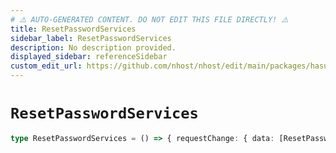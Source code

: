 ```yaml
---
# ⚠️ AUTO-GENERATED CONTENT. DO NOT EDIT THIS FILE DIRECTLY! ⚠️
title: ResetPasswordServices
sidebar_label: ResetPasswordServices
description: No description provided.
displayed_sidebar: referenceSidebar
custom_edit_url: https://github.com/nhost/nhost/edit/main/packages/hasura-auth-js/src/machines/reset-password.ts#L20
---
```


# `ResetPasswordServices`

```ts
type ResetPasswordServices = () => { requestChange: { data: [ResetPasswordResponse](/reference/docgen/javascript/auth/types/reset-password-response) } }
```
